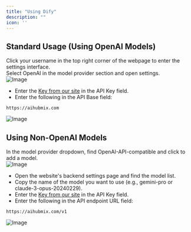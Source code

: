 ```yaml
---
title: "Using Dify"
description: ""
icon: ''
---
```


## Standard Usage (Using OpenAI Models)
Click your username in the top right corner of the webpage to enter the settings interface.  
Select OpenAI in the model provider section and open settings.  
![Image](../../public/cn/dify1.png) 
- Enter the [Key from our site](https://aihubmix.com/token) in the API Key field.  
- Enter the following in the API Base field:
```
https://aihubmix.com
```  
![Image](../../public/cn/dify2.png) 

## Using Non-OpenAI Models
In the model provider dropdown, find OpenAI-API-compatible and click to add a model.  
![Image](../../public/cn/dify3.png)
- Open the website's backend settings page and find the model list.
- Copy the name of the model you want to use (e.g., gemini-pro or claude-3-opus-20240229).
- Enter the [Key from our site](https://aihubmix.com/token) in the API Key field.  
- Enter the following in the API endpoint URL field:
```
https://aihubmix.com/v1
```  
![Image](../../public/cn/dify4.png)